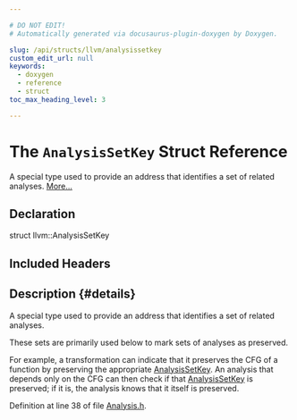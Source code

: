 ```yaml
---

# DO NOT EDIT!
# Automatically generated via docusaurus-plugin-doxygen by Doxygen.

slug: /api/structs/llvm/analysissetkey
custom_edit_url: null
keywords:
  - doxygen
  - reference
  - struct
toc_max_heading_level: 3

---
```





# The `AnalysisSetKey` Struct Reference

<DoxygenPage pluginConfig={pluginConfig}>

A special type used to provide an address that identifies a set of related analyses. <a href="#details">More...</a>

## Declaration

<CodeBlock>struct llvm::AnalysisSetKey</CodeBlock>

## Included Headers

<IncludesList>
<IncludesListItem
  filePath="llvm/IR/Analysis.h"
  permalink="/docs/api/files/include/include/llvm/include/llvm/ir/analysis-h"
  isLocal="true" />
</IncludesList>

## Description {#details}

A special type used to provide an address that identifies a set of related analyses.

These sets are primarily used below to mark sets of analyses as preserved.

For example, a transformation can indicate that it preserves the CFG of a function by preserving the appropriate <a href="/docs/api/structs/llvm/analysissetkey">AnalysisSetKey</a>. An analysis that depends only on the CFG can then check if that <a href="/docs/api/structs/llvm/analysissetkey">AnalysisSetKey</a> is preserved; if it is, the analysis knows that it itself is preserved.

Definition at line 38 of file <a href="/docs/api/files/include/include/llvm/include/llvm/ir/analysis-h">Analysis.h</a>.

</DoxygenPage>
